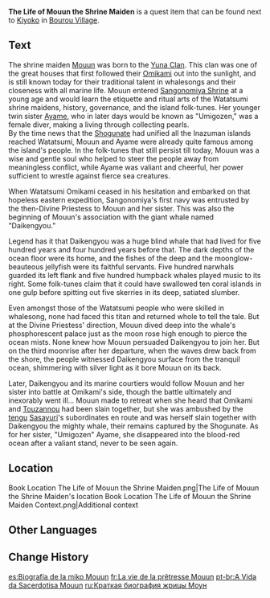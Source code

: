 {{Book Infobox
|image       = Item The Life of Mouun the Shrine Maiden.png
|type        = Quest Items
|quality     = 3
|description = For the people of Watatsumi, the legends of the [[Archon War]] are always filled with bitterness. Many of these millennia-old folksongs tell of a shrine maiden by the name of [[Mouun]], who once rode upon the back of a sea monster, following the [[Orobashi|Great Serpent]] unto a tragic moving end.
|source1     = [[Bourou Village]], [[Watatsumi Island]]
}}
'''The Life of Mouun the Shrine Maiden''' is a quest item that can be found next to [[Kiyoko]] in [[Bourou Village]].

==Text==
The shrine maiden [[Mouun]] was born to the [[Yuna Clan]]. This clan was one of the great houses that first followed their [[Orobashi|Omikami]] out into the sunlight, and is still known today for their traditional talent in whalesongs and their closeness with all marine life. Mouun entered [[Sangonomiya Shrine]] at a young age and would learn the etiquette and ritual arts of the Watatsumi shrine maidens, history, governance, and the island folk-tunes. Her younger twin sister [[Ayame]], who in later days would be known as "Umigozen," was a female diver, making a living through collecting pearls.<br />
By the time news that the [[Shogunate]] had unified all the Inazuman islands reached Watatsumi, Mouun and Ayame were already quite famous among the island's people. In the folk-tunes that still persist till today, Mouun was a wise and gentle soul who helped to steer the people away from meaningless conflict, while Ayame was valiant and cheerful, her power sufficient to wrestle against fierce sea creatures.

When Watatsumi Omikami ceased in his hesitation and embarked on that hopeless eastern expedition, Sangonomiya's first navy was entrusted by the then-Divine Priestess to Mouun and her sister. This was also the beginning of Mouun's association with the giant whale named "Daikengyou."

Legend has it that Daikengyou was a huge blind whale that had lived for five hundred years and four hundred years before that. The dark depths of the ocean floor were its home, and the fishes of the deep and the moonglow-beauteous jellyfish were its faithful servants. Five hundred narwhals guarded its left flank and five hundred humpback whales played music to its right. Some folk-tunes claim that it could have swallowed ten coral islands in one gulp before spitting out five skerries in its deep, satiated slumber.

Even amongst those of the Watatsumi people who were skilled in whalesong, none had faced this titan and returned whole to tell the tale. But at the Divine Priestess' direction, Mouun dived deep into the whale's phosphorescent palace just as the moon rose high enough to pierce the ocean mists. None knew how Mouun persuaded Daikengyou to join her. But on the third moonrise after her departure, when the waves drew back from the shore, the people witnessed Daikengyou surface from the tranquil ocean, shimmering with silver light as it bore Mouun on its back.

Later, Daikengyou and its marine courtiers would follow Mouun and her sister into battle at Omikami's side, though the battle ultimately and inexorably went ill...
Mouun made to retreat when she heard that Omikami and [[Touzannou]] had been slain together, but she was ambushed by the [[tengu]] [[Sasayuri]]'s subordinates en route and was herself slain together with Daikengyou the mighty whale, their remains captured by the Shogunate. As for her sister, "Umigozen" Ayame, she disappeared into the blood-red ocean after a valiant stand, never to be seen again.

==Location==
<gallery>
Book Location The Life of Mouun the Shrine Maiden.png|The Life of Mouun the Shrine Maiden's location
Book Location The Life of Mouun the Shrine Maiden Context.png|Additional context
</gallery>

==Other Languages==
{{Other Languages
|en      = The Life of Mouun the Shrine Maiden
|zhs     = 巫女曚云小传
|zhs_rm  = Wūnǚ Méngyún Xiǎo Chuán
|zht     = 巫女曚雲小傳
|zht_rm  = Wūnǚ Méngyún Xiǎo Chuán
|zh_tl   = The Small Legend of Mouunn  the Shrine Maiden
|ja      = 巫女曚雲小伝
|ja_rm   = Miko Mouun Shouden
|ja_tl   = Shrine Maiden Mouun Biographical Sketch
|ko      = 무녀 모운 소전
|ko_rm   = Munyeo Moun Sojeon
|ko_tl   = Short Biography of Shrine Maiden Mouun
|es      = Biografía de la miko Mouun
|es_tl   = Biography of Mouun the Miko
|fr      = La vie de la prêtresse Mouun
|fr_tl   = The Life of the Priestress Mouun
|ru      = Краткая биография жрицы Моун
|ru_tl   = Short Biography of Priestess Mouun
|th      = ชีวิตของมิโกะ Mouun
|th_rm   = 
|th_tl   = The Life of Miko Mouun
|vi      = Chuyện Về Pháp Sư Mouun
|vi_tl   = 
|de      = Das Leben der Schreinjungfer Mouun
|de_tl   = The Life of the Shrine Maiden Mouun
|id      = Biografi Miko Mouun
|id_tl   = Biography of Miko Mouun
|pt      = A Vida da Sacerdotisa Mouun
|pt_tl   = 
|tr      = Tapınak Görevlisi Mouun'un Yaşamı
|tr_tl   = 
|it      = Vita della sacerdotessa Mouun
|it_tl   = 
}}

==Change History==
{{Change History|2.2}}

[[es:Biografía de la miko Mouun]]
[[fr:La vie de la prêtresse Mouun]]
[[pt-br:A Vida da Sacerdotisa Mouun]]
[[ru:Краткая биография жрицы Моун]]